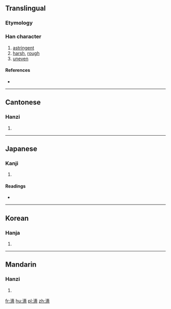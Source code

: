 {{also|澀}}
==Translingual==

===Etymology===
{{Han compound|水|嗇|c1=s|c2=p|t1=water|ls=psc}}

===Han character===
{{Han char|rn=85|rad=水|as=13|sn=16|four=3416<sub>1</sub>|canj=水土人田 (EGOW)}}

# [[astringent]]
# [[harsh]], [[rough]]
# [[uneven]]

====References====
* {{Han ref|kx=0654.270|dkj=18448|dj=1065.050|hdz=31754.020|uh=6FC7|ud=28615|bh=E9EC|bd=59884}}

----

==Cantonese==

===Hanzi===
{{yue-hanzi|jyut=|y=sap1}}

# {{defn|lang=yue|sort=水13}}

----

==Japanese==

===Kanji===
{{ja-kanji|grade=|rs=水13}}

# {{defn|lang=ja|sort=水13}}

====Readings====
* {{ja-readings|on=[[しょく]] (shoku), [[しき]] (shiki), [[しゅう]] (shū)|kun=[[とどこおる]] (todokooru)}}

----

==Korean==

===Hanja===
{{ko-hanja|hangeul=색|eumhun=|rv=saek|mr=saek|y=sayk}}

# {{defn|lang=ko|sort=水13}}

----

==Mandarin==

===Hanzi===
{{cmn-hanzi|pin=[[huò]] ([[huo4]]), [[sè]] ([[se4]]), [[wèi]] ([[wei4]])|wg=huo<sup>4</sup>, se<sup>4</sup>, wei<sup>4</sup>}}

# {{defn|lang=cmn|sort=水13}}

[[fr:濇]]
[[hu:濇]]
[[pl:濇]]
[[zh:濇]]